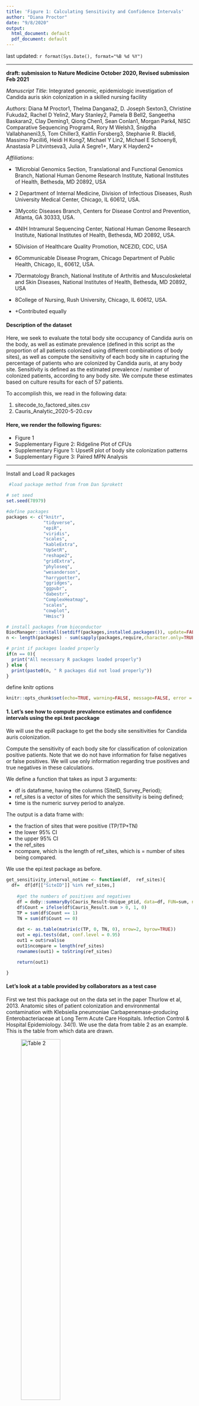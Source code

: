 ```yaml
---
title: 'Figure 1: Calculating Sensitivity and Confidence Intervals'
author: "Diana Proctor"
date: "9/8/2020"
output:
  html_document: default
  pdf_document: default
---
```

last updated: `r format(Sys.Date(), format="%B %d %Y")`

***

**draft: submission to Nature Medicine October 2020, Revised submission Feb 2021**

*Manuscript Title*: Integrated genomic, epidemiologic investigation of Candida auris skin colonization in a skilled nursing facility 

*Authors*: Diana M Proctor1, Thelma Dangana2, D. Joseph Sexton3, Christine Fukuda2, Rachel D Yelin2, Mary
Stanley2, Pamela B Bell2, Sangeetha Baskaran2, Clay Deming1, Qiong Chen1, Sean Conlan1, Morgan Park4, NISC
Comparative Sequencing Program4, Rory M Welsh3, Snigdha Vallabhaneni3,5, Tom Chiller3, Kaitlin
Forsberg3, Stephanie R. Black6, Massimo Pacilli6, Heidi H Kong7, Michael Y Lin2, Michael E Schoeny8,
Anastasia P Litvintseva3, Julia A Segre1+, Mary K Hayden2+


*Affiliations*:

- 1Microbial Genomics Section, Translational and Functional Genomics Branch, National Human Genome Research Institute, National Institutes of Health, Bethesda, MD 20892, USA

- 2 Department of Internal Medicine, Division of Infectious Diseases, Rush University Medical Center, Chicago, IL 60612, USA.

- 3Mycotic Diseases Branch, Centers for Disease Control and Prevention, Atlanta, GA 30333, USA.

- 4NIH Intramural Sequencing Center, National Human Genome Research Institute, National Institutes of Health, Bethesda, MD 20892, USA.

- 5Division of Healthcare Quality Promotion, NCEZID, CDC, USA

- 6Communicable Disease Program, Chicago Department of Public Health, Chicago, IL, 60612, USA.

- 7Dermatology Branch, National Institute of Arthritis and Musculoskeletal and Skin Diseases, National Institutes of Health, Bethesda, MD 20892, USA

- 8College of Nursing, Rush University, Chicago, IL 60612, USA.

- +Contributed equally



#### Description of the dataset
Here, we seek to evaluate the total body site occupancy of Candida auris on the body, as well as estimate prevalence (defined in this script as the proportion of all patients colonized using different combinations of body sites), as well as compute the sensitivity of each body site in capturing the percentage of patients who are colonized by Candida auris, at any body site. Sensitivity is defined as the estimated prevalence / number of colonized patients, according to any body site. We compute these estimates based on culture results for each of 57 patients.

To accomplish this, we read in the following data:

1. sitecode_to_factored_sites.csv
2. Cauris_Analytic_2020-5-20.csv

#### Here, we render the following figures:

- Figure 1
- Supplementary Figure 2: Ridgeline Plot of CFUs
- Supplementary Figure 1: UpsetR plot of body site colonization patterns
- Supplementary Figure 3: Paired MPN Analysis

***

Install and Load R packages

```r
 #load package method from from Dan Sprokett

# set seed
set.seed(78979)

#define packages
packages <- c("knitr", 
              "tidyverse", 
              "epiR", 
              "viridis", 
              "scales", 
              "kableExtra", 
              "UpSetR", 
              "reshape2", 
              "gridExtra", 
              "phyloseq",
              "wesanderson",
              "harrypotter",
              "ggridges",
              "ggpubr",
              "dabestr",
              "ComplexHeatmap",
              "scales",
              "cowplot",
              "Hmisc")

# install packages from bioconductor
BiocManager::install(setdiff(packages,installed.packages()), update=FALSE)
n <- length(packages) - sum(sapply(packages,require,character.only=TRUE))

# print if packages loaded properly
if(n == 0){
  print("All necessary R packages loaded properly")
} else {
  print(paste0(n, " R packages did not load properly"))
}
```

define knitr options

```r
knitr::opts_chunk$set(echo=TRUE, warning=FALSE, message=FALSE, error = FALSE)
```



#### 1. Let's see how to compute prevalence estimates and confidence intervals using the epi.test pacckage

We will use the epiR package to get the body site sensitivities for Candida auris colonization. 

Compute the sensitivity of each body site for classification of colonization positive patients. Note that we do not have information for false negatives or false positives. We will use only information regarding true positives and true negatives in these calculations.

We define a function that takes as input 3 arguments:

- df is dataframe, having the columns (SiteID, Survey_Period); 
- ref_sites is a vector of sites for which the sensitivity is being defined; 
- time is the numeric survey period to analyze. 

The output is a data frame with:

- the fraction of sites that were positive (TP/TP+TN)
- the lower 95% CI
- the upper 95% CI
- the ref_sites
- ncompare, which is the length of ref_sites, which is = number of sites being compared. 

We use the epi.test package as before.

```r
get_sensitivity_interval_notime <- function(df,  ref_sites){
  df=  df[df[["SiteID"]] %in% ref_sites,]
     
    #get the numbers of positives and negatives    
    df = doBy::summaryBy(Cauris_Result~Unique_ptid, data=df, FUN=sum, na.rm=TRUE)
    df$Count = ifelse(df$Cauris_Result.sum > 0, 1, 0)
    TP = sum(df$Count == 1)
    TN = sum(df$Count == 0)
    
    dat <- as.table(matrix(c(TP, 0, TN, 0), nrow=2, byrow=TRUE))
    out = epi.tests(dat, conf.level = 0.95)
    out1 = out$rval$se
    out1$ncompare = length(ref_sites)
    rownames(out1) = toString(ref_sites)

    return(out1)

}  

```


#### Let's look at a table provided by collaborators as a test case

First we test this package out on the data set in the paper Thurlow et al, 2013. Anatomic sites of patient colonization and environmental contamination with Klebsiella pneumoniae Carbapenemase-producing Enterobacteriaceae at Long Term Acute Care Hospitals. Infection Control & Hospital Epidemiology. 34(1). We use the data from table 2 as an example. This is the table from which data are drawn.

![Table 2](/Users/proctordm/Desktop/candida_auris_rush/manuscript/data/KPC_table2.png){#id .class width=50% height=50%}


**What does our table look like?** 
Okay, this looks good. Our estimates and confidence intervals are the same as in the published paper. Let's move on to our data.

```r
#inguinal
dat <- as.table(matrix(c(19, 0, 5, 0), nrow=2, byrow=TRUE))
out1 = epi.tests(dat, conf.level = 0.95)
ic = out1$rval$aprev
rownames(ic) = "Inguinal"



#axilla
dat <- as.table(matrix(c(18, 0, 6, 0), nrow=2, byrow=TRUE))
out1 = epi.tests(dat, conf.level = 0.95)
ax = out1$rval$aprev
rownames(ax) = "Axillary"


#back
dat <- as.table(matrix(c(6, 0, 18, 0), nrow=2, byrow=TRUE))
out1 = epi.tests(dat, conf.level = 0.95)
back = out1$rval$aprev
rownames(back) = "Upper Back"

#antecubital fossa
dat <- as.table(matrix(c(6, 0, 18, 0), nrow=2, byrow=TRUE))
out1 = epi.tests(dat, conf.level = 0.95)
af = out1$rval$aprev
rownames(af) = "Antecubital fossa"

#rectal
dat <- as.table(matrix(c(21, 0, 3, 0), nrow=2, byrow=TRUE))
out1 = epi.tests(dat, conf.level = 0.95)
rectal = out1$rval$aprev
rownames(rectal) = "Rectal"

#urine
dat <- as.table(matrix(c(10, 0, 9, 0), nrow=2, byrow=TRUE))
out1 = epi.tests(dat, conf.level = 0.95)
urine = out1$rval$aprev
rownames(urine) = "Urine"


#oropharyngeal
dat <- as.table(matrix(c(10, 0, 14, 0), nrow=2, byrow=TRUE))
out1 = epi.tests(dat, conf.level = 0.95)
oral = out1$rval$aprev
rownames(oral) = "Oropharyngeal"

#oropharyngeal
dat <- as.table(matrix(c(10, 0, 14, 0), nrow=2, byrow=TRUE))
out1 = epi.tests(dat, conf.level = 0.95)
oral = out1$rval$aprev
rownames(oral) = "Oropharyngeal"


#rectal and inguinal
dat <- as.table(matrix(c(24, 0, 0, 0), nrow=2, byrow=TRUE))
out1 = epi.tests(dat, conf.level = 0.95)
b1 = out1$rval$aprev
rownames(b1) = "Rectal and Inguinal"


#rectal and axilla
dat <- as.table(matrix(c(23, 0, 1, 0), nrow=2, byrow=TRUE))
out1 = epi.tests(dat, conf.level = 0.95)
b2 = out1$rval$aprev
rownames(b2) = "Retal and Axillary"

#axilla and inguinal
dat <- as.table(matrix(c(22, 0, 2, 0), nrow=2, byrow=TRUE))
out1 = epi.tests(dat, conf.level = 0.95)
b3 = out1$rval$aprev
rownames(b3) = "Axillary and Inguinal"


df = rbind(ic, ax, back, af, rectal, urine, oral, b1, b2, b3) 
table2 = apply(df, 2, FUN=function(x) round(x, 2))



kable(table2, caption = "Replicate Table 2") %>%
  kable_styling("basic", full_width = F, bootstrap_options ="condensed") %>%
  pack_rows("Skin sites", 1, 4) %>%
  pack_rows("Nonskin Sites", 5, 6) %>%
  pack_rows("Combined sites", 7, 10) %>%
  footnote(general = "CI = Confidence Interval")

```


#### 2.Now let's make the equivalent table for the Candida auris paper.

First read in the data
```r
site_codes = read.csv("~/Desktop/candida_auris_rush/sitecode_to_factored_sites.csv")
data = read.csv("~/Desktop/candida_auris_rush/manuscript/data/Cauris_Analytic_2020-5-20.csv") %>%
  dplyr::select(., c("Unique_ptid", "Survey_Period", "Cauris_Result", "site")) %>%
  plyr::join(., site_codes)
mpn = read.csv("~/Desktop/candida_auris_rush/manuscript/data/Cauris_Analytic_2020-5-20.csv") %>%
  dplyr::select(., c("Unique_ptid", "Survey_Period", "Cauris_Result", "site", "CDC_MPN", "CFUTransform_Cauris")) %>%
  plyr::join(., site_codes)
```

how many subjects were included in each survey?

- survey 1: 56
- survey 2: 45
- survey 3: 43

```r
#how many subjects are in the first survey
total=subset(data, Survey_Period==1) 
totalN = length(unique(total$Unique_ptid))
totalN

#how many subjects are in the seccond survey
total=subset(data, Survey_Period==2) 
totalN = length(unique(total$Unique_ptid))
totalN

#how many subjects are in the third survey
total=subset(data, Survey_Period==3) 
totalN = length(unique(total$Unique_ptid))
totalN
```


#### Define the working datset - newdata1

- this includes 57 subjects
- 56 were surveyed on survey 1
- 1 (subject 29) was surveyed on survey 2
```r
#############define the dataset
# for the dataset we have 57 subjects
#56 were sampled on survey 1
#1 was sampled on survey 2 (subject 29)
########################
############# Let's subset on the first time point so that we don't have 2-3 entries per patient
newdata1 = subset(data, Survey_Period==1)

#note that subject 29 was not sampled on day 1, just on day 2, so let's grab that individual, subsetting on time point 2 only
subject29 = subset(data, Unique_ptid=="29" & Survey_Period=="2")
newdata1 = data.frame(rbind(newdata1, subject29))

#verify we have 57 subjects
length(unique(newdata1$Unique_ptid))
```



#### One-way: Site-wise computation of proportion of colonized patients based on each site

Let's run the function for the various comparisons of interest
```r
#get the single site sensitivity estimates
an  = get_sensitivity_interval_notime(df=newdata1, ref_sites = c("An"))
ax  = get_sensitivity_interval_notime(df=newdata1, ref_sites = c("Ax"))
fg  = get_sensitivity_interval_notime(df=newdata1, ref_sites = c("Fg"))
tw  = get_sensitivity_interval_notime(df=newdata1, ref_sites = c("Tw"))
ic  = get_sensitivity_interval_notime(df=newdata1, ref_sites = c("Ic"))
bu  = get_sensitivity_interval_notime(df=newdata1, ref_sites = c("Bu/To"))
tc = get_sensitivity_interval_notime(df=newdata1, ref_sites = c("Tc"))
ne = get_sensitivity_interval_notime(df=newdata1, ref_sites = c("Ne"))
ea = get_sensitivity_interval_notime(df=newdata1, ref_sites = c("Ea"))
n = get_sensitivity_interval_notime(df=newdata1, ref_sites = c("N"))

#how many subjects per site
an.n = length(unique(subset(newdata1, SiteID=="An")$Unique_ptid)) #51
ax.n = length(unique(subset(newdata1, SiteID=="Ax")$Unique_ptid)) #56
fg.n = length(unique(subset(newdata1, SiteID=="Fg")$Unique_ptid)) #57
tw.n = length(unique(subset(newdata1, SiteID=="Tw")$Unique_ptid)) #56
ic.n = length(unique(subset(newdata1, SiteID=="Ic")$Unique_ptid)) #56
bu.n = length(unique(subset(newdata1, SiteID=="Bu/To")$Unique_ptid)) #56
tc.n = length(unique(subset(newdata1, SiteID=="Tc")$Unique_ptid)) #41
ne.n = length(unique(subset(newdata1, SiteID=="Ne")$Unique_ptid)) #57
ea.n = length(unique(subset(newdata1, SiteID=="Ea")$Unique_ptid)) #56
n.n = length(unique(subset(newdata1, SiteID=="N")$Unique_ptid))  #56


n1 = length(unique(subset(newdata1, SiteID=="An")$Unique_ptid)) #51
n2 = length(unique(subset(newdata1, SiteID=="Ax")$Unique_ptid)) #56
n3 = length(unique(subset(newdata1, SiteID=="Fg")$Unique_ptid)) #57
n4 = length(unique(subset(newdata1, SiteID=="Tw")$Unique_ptid)) #56
n5 = length(unique(subset(newdata1, SiteID=="Ic")$Unique_ptid)) #56
n6 = length(unique(subset(newdata1, SiteID=="Bu/To")$Unique_ptid)) #56
n7 = length(unique(subset(newdata1, SiteID=="Tc")$Unique_ptid)) #41
n8 = length(unique(subset(newdata1, SiteID=="Ne")$Unique_ptid)) #57
n9 = length(unique(subset(newdata1, SiteID=="Ea")$Unique_ptid)) #56
n10 = length(unique(subset(newdata1, SiteID=="N")$Unique_ptid))  #56
 n1+n2+n3+n4+n5+n6+n7+n8+n9+n10
#make summary tables
CI.single = rbind(an, ax, fg, tw, ic, bu, tc, ne, ea, n)
colnames(CI.single) = c("Prevalence", "95% CI, Lower", "95% CI, Upper", "N.Sites")
CI.single = CI.single %>%
  arrange(., desc(`Prevalence`))

kable(CI.single, caption = "Sensitivity Analysis") %>%
  kable_styling("basic", full_width = F, bootstrap_options ="condensed")

```



#### all two way

- we want to pick the combination of sites (1-way, 2-way, 3-way, etc.) that adds a marginal benefit to the prior set of samples to a master table
- we sort the 2-way comparisons to identify the 2-way site comparisons that maximize our estimate of the proportion of positive patients


```r
set.seed(91)
alltwosites = combn(unique(newdata1$SiteID)[1:10], 2, simplify = TRUE)


 holder <- vector("list", ncol(alltwosites))
  for(i in 1:ncol(alltwosites)) {
        twoway1  = get_sensitivity_interval_notime(df=newdata1, 
                                                   ref_sites = alltwosites[,i])
      holder[[i]] =  twoway1
}

CI.twoway = do.call("rbind", holder)
colnames(CI.twoway) = c("Prevalence", "95% CI, Lower", "95% CI, Upper", "N.Sites")
CI.twoway = CI.twoway %>%
  arrange(., desc(`Prevalence`))

kable(CI.twoway, caption = "Sensitivity Analysis") %>%
  kable_styling("basic", full_width = F, bootstrap_options ="condensed")

```




#### Three way 


- we want to pick the combination of sites (1-way, 2-way, 3-way, etc.) that adds a marginal benefit to the prior set of samples to a master table
- we sort the 3-way comparisons to identify the 3-way site comparisons that maximize our estimate of the proportion of positive patients


```r
all3 = combn(unique(newdata1$SiteID)[1:10], 3, simplify = TRUE)

 holder <- vector("list", ncol(all3))
  for(i in 1:ncol(all3)) {
        df  = get_sensitivity_interval_notime(df=newdata1, ref_sites = all3[,i])
      holder[[i]] =  df
}

CI.threeway = do.call("rbind", holder)
colnames(CI.threeway) = c("Prevalence", "95% CI, Lower", "95% CI, Upper", "N.Sites")
CI.threeway = CI.threeway %>%
  arrange(., desc(`Prevalence`))

kable(CI.threeway, caption = "Sensitivity Analysis") %>%
  kable_styling("basic", full_width = F, bootstrap_options ="condensed") 
```



#### Four way 


- we want to pick the combination of sites (1-way, 2-way, 3-way, etc.) that adds a marginal benefit to the prior set of samples to a master table
- we sort the 4-way comparisons to identify the 4-way site comparisons that maximize our estimate of the proportion of positive patients

```r
all4 = combn(unique(newdata1$SiteID)[1:10], 4, simplify = TRUE)

 holder <- vector("list", ncol(all4))
  for(i in 1:ncol(all4)) {
        df  = get_sensitivity_interval_notime(df=newdata1, ref_sites = all4[,i])
      holder[[i]] =  df
}

CI.fourway = do.call("rbind", holder)
colnames(CI.fourway) = c("Prevalence", "95% CI, Lower", "95% CI, Upper", "N.Sites")
CI.fourway = CI.fourway %>%
  arrange(., desc(`Prevalence`))

kable(CI.fourway, caption = "Sensitivity Analysis") %>%
  kable_styling("basic", full_width = F, bootstrap_options ="condensed") 
```


#### Five way 


- we want to pick the combination of sites (1-way, 2-way, 3-way, etc.) that adds a marginal benefit to the prior set of samples to a master table
- we sort the 5-way comparisons to identify the 5-way site comparisons that maximize our estimate of the proportion of positive patients


```r
all5 = combn(unique(newdata1$SiteID)[1:10], 5, simplify = TRUE)

 holder <- vector("list", ncol(all5))
  for(i in 1:ncol(all5)) {
        df  = get_sensitivity_interval_notime(df=newdata1, ref_sites = all5[,i])
      holder[[i]] =  df
}

CI.fiveway = do.call("rbind", holder)
colnames(CI.fiveway) = c("Prevalence", "95% CI, Lower", "95% CI, Upper", "N.Sites")
CI.fiveway = CI.fiveway %>%
  arrange(., desc(`Prevalence`))

kable(CI.fiveway, caption = "Sensitivity Analysis") %>%
  kable_styling("basic", full_width = F, bootstrap_options ="condensed")
```

#### Six way 


- we want to pick the combination of sites (1-way, 2-way, 3-way, etc.) that adds a marginal benefit to the prior set of samples to a master table
- we sort the 6-way comparisons to identify the 6-way site comparisons that maximize our estimate of the proportion of positive patients
- 6 sites were required to achieve 100% sensitivity, identifying all patients colonized at any body site


```r
all6 = combn(unique(newdata1$SiteID)[1:10], 6, simplify = TRUE)

 holder <- vector("list", ncol(all6))
  for(i in 1:ncol(all6)) {
        df  = get_sensitivity_interval_notime(df=newdata1, ref_sites = all6[,i])
      holder[[i]] =  df
}

CI.sixway = do.call("rbind", holder)
colnames(CI.sixway) = c("Prevalence", "95% CI, Lower", "95% CI, Upper", "N.Sites")
CI.sixway = CI.sixway %>%
  arrange(., desc(`Prevalence`))

kable(CI.sixway, caption = "Sensitivity Analysis") %>%
  kable_styling("basic", full_width = F, bootstrap_options ="condensed")
```

#### Seven way 

- we want to pick the combination of sites (1-way, 2-way, 3-way, etc.) that adds a marginal benefit to the prior set of samples to a master table
- we sort the 6-way comparisons to identify the 6-way site comparisons that maximize our estimate of the proportion of positive patients
- 6 sites were required to achieve 100% sensitivity, identifying all patients colonized at any body site
- 7-way is shown for completeness

```r
all7 = combn(unique(newdata1$SiteID)[1:10], 7, simplify = TRUE)

 holder <- vector("list", ncol(all7))
  for(i in 1:ncol(all7)) {
        df  = get_sensitivity_interval_notime(df=newdata1, ref_sites = all7[,i])
      holder[[i]] =  df
}

CI.sevenway = do.call("rbind", holder)
colnames(CI.sevenway) = c("Prevalence", "95% CI, Lower", "95% CI, Upper", "N.Sites")
CI.sevenway = CI.sevenway %>%
  arrange(., desc(`Prevalence`))

kable(CI.sevenway, caption = "Sensitivity Analysis") %>%
  kable_styling("basic", full_width = F, bootstrap_options ="condensed")
```

#### Eight way 

- we want to pick the combination of sites (1-way, 2-way, 3-way, etc.) that adds a marginal benefit to the prior set of samples to a master table
- we sort the 6-way comparisons to identify the 6-way site comparisons that maximize our estimate of the proportion of positive patients
- 6 sites were required to achieve 100% sensitivity, identifying all patients colonized at any body site
- 8-way is shown for completeness


```r
all8 = combn(unique(newdata1$SiteID)[1:10], 8, simplify = TRUE)

 holder <- vector("list", ncol(all8))
  for(i in 1:ncol(all8)) {
        df  = get_sensitivity_interval_notime(df=newdata1, ref_sites = all8[,i])
      holder[[i]] =  df
}

CI.eightway = do.call("rbind", holder)
colnames(CI.eightway) = c("Prevalence", "95% CI, Lower", "95% CI, Upper", "N.Sites")
CI.eightway = CI.eightway %>%
  arrange(., desc(`Prevalence`))

kable(CI.eightway, caption = "Sensitivity Analysis") %>%
  kable_styling("basic", full_width = F, bootstrap_options ="condensed") 
```

#### Nine way 

- we want to pick the combination of sites (1-way, 2-way, 3-way, etc.) that adds a marginal benefit to the prior set of samples to a master table
- we sort the 6-way comparisons to identify the 6-way site comparisons that maximize our estimate of the proportion of positive patients
- 6 sites were required to achieve 100% sensitivity, identifying all patients colonized at any body site
- 9-way is shown for completeness



```r
all9 = combn(unique(newdata1$SiteID)[1:10], 9, simplify = TRUE)

 holder <- vector("list", ncol(all9))
  for(i in 1:ncol(all9)) {
        df  = get_sensitivity_interval_notime(df=newdata1, ref_sites = all9[,i])
      holder[[i]] =  df
}

CI.nineway = do.call("rbind", holder)
colnames(CI.nineway) = c("Prevalence", "95% CI, Lower", "95% CI, Upper", "N.Sites")
CI.nineway = CI.nineway %>%
  arrange(., desc(`Prevalence`))

kable(CI.nineway, caption = "Sensitivity Analysis") %>%
  kable_styling("basic", full_width = F, bootstrap_options ="condensed") 
```

#### all 10

```r
all10 = combn(unique(newdata1$SiteID)[1:10], 10, simplify = TRUE)

 holder <- vector("list", ncol(all10))
  for(i in 1:ncol(all10)) {
        df  = get_sensitivity_interval_notime(df=newdata1, ref_sites = all10[,i])
      holder[[i]] =  df
}

CI.tenway = do.call("rbind", holder)

colnames(CI.tenway) = c("Prevalence", "95% CI, Lower", "95% CI, Upper", "N.Sites")
CI.tenway = CI.tenway %>%
  arrange(., desc(`Prevalence`))

kable(CI.tenway, caption = "Sensitivity Analysis") %>%
  kable_styling("basic", full_width = F, bootstrap_options ="condensed")
```

#### Let's get ax, ic, n since this is an often used surveillance combination

```r
#get the single site sensitivity estimates
survey.sites1  = get_sensitivity_interval_notime(df=newdata1, ref_sites = c("Ax", "Ic", "N"))
colnames(survey.sites1) = c("Prevalence", "95% CI, Lower", "95% CI, Upper", "N.Sites")

survey.sites2  = get_sensitivity_interval_notime(df=newdata1, ref_sites = c("Ax", "Ic"))
colnames(survey.sites2) = c("Prevalence", "95% CI, Lower", "95% CI, Upper", "N.Sites")
```

#### Make a table with the best hit for all sitewise permutations
```r
CI.combo = rbind(
  survey.sites1,
  survey.sites2,
  CI.single[1,],
  CI.twoway[1,],
  CI.threeway[1,],
  CI.fourway[1,],
  CI.fiveway[1,],
  CI.sixway[1,],
  CI.sevenway[1,],
  CI.eightway[1,],
  CI.nineway[1,],
  CI.tenway[1,])


kable(CI.combo, caption = "Sensitivity Analysis") %>%
  kable_styling("basic", full_width = F, bootstrap_options ="condensed") %>%
  footnote(general = "CI = Confidence Interval",
           alphabet = c("Footnote A; Prevalence is defined as the percentage of colonized subjects identified by the body site"))
```




### Figure 1A : Estimated prevalence is plotted per site. 

Figure 1A: Surveillance of multiple skin, nares, perianal, oral body sites for prevalence and bioburden of C. auris colonization. 
a, Frequency of colonization by C.auris at 10 body sites, color-coded by habitat, for 57 subjects at the time of first surveillance. The point estimate reflects the proportion of subjects colonized at each body site and error bars encompass the 95% confidence interval. 

```r
CI.single$site = as.factor(rownames(CI.single))
colnames(CI.single) = c("Prevalence", "95% CI, Lower", "95% CI, Upper", "N.Sites", "SiteID")
CI.single = plyr::join(CI.single, site_codes)
CI.single$Site.Extended = as.factor(as.character(CI.single$Site.Extended))
ordering = forcats::fct_inorder(levels(CI.single$Site.Extended))
CI.single$Habitat = str_replace_all(CI.single$Habitat, "Stool", "GI Tract")
CI.single$Habitat = str_replace_all(CI.single$Habitat, "Oral", "GI Tract")
Figure1A = ggplot(CI.single, aes(y =  `Prevalence`, 
                                       x = forcats::fct_inorder(Site.Extended))) +
        geom_point(size=3) +
        theme_classic() +
        geom_errorbar(aes(ymin=`95% CI, Lower`, 
                          ymax=`95% CI, Upper`), width=.2,
                 position=position_dodge(.9))  + xlab("") + coord_flip() + 
        ylim(0, 1) + ylab("Proportion Colonized")+ 
  theme(text = element_text(size = 14 )) 

Figure1A

```


#### Figure 1B: Sensitivity analysis identifying sites that capture observed prevalence of C. auris colonization based on different pairings of sites

- note that we do not have data for false positives and false negatives; therefore, we cannot formally compute sensitivity, which is defined as TP / (TP+FN). Due to the lack of FP/FN data our prevalence and sensitivity estimates are equal. Instead, sensitivity is defined by dividing the "estimated site-wise prevalence" by the number of colonized subjects using all sites (0.8070175)

- A minimum of 6 sites was required to achieve 100% sensitivity, capturing all colonized individuals. 


Figure 1: Surveillance of multiple skin, nares, perianal, oral body sites for prevalence and bioburden of C. auris colonization. Sensitivity analysis to calculate the proportion of colonized individuals captured by performing surveillance on different pairings of sites. Sensitivity is defined as the Proportion Colonized at each site divided by the total number of individuals identified as colonized at any body site. From left to right, the two vertical lines correspond to the sensitivity of Axilla/Inguinal Crease and Axilla/Inguinal Crease/ Nares. A minimum of 6 sites was required to achieve 100% sensitivity, capturing all colonized individuals. 
```r
true.prevalence.t1 =  0.8070175

sensitivity = data.frame(CI.combo[,1:3]/true.prevalence.t1, CI.combo[,4])
colnames(sensitivity) = c("Sensitivity", "95% CI, Lower", "95% CI, Upper", "N.Sites")
sensitivity$Site = rownames(sensitivity)
sensitivity = subset(sensitivity, N.Sites <7)

sensitivity = sensitivity %>%
  arrange(., desc(Sensitivity))
sensitivity$name <- factor(sensitivity$Site, levels = sensitivity$Site)


#make plot
#let's annotate by adding lines at "Ax, Ic" and with "Ax, Ic, N"  rather than including them as data points
myannotations = subset(sensitivity, name %in% c("Ax, Ic","Ax, Ic, N"))
sensitivity1 = subset(sensitivity, !(name %in% c("Ax, Ic","Ax, Ic, N")))

ax.ic = data.frame(subset(sensitivity, name == "Ax, Ic"))$Sensitivity

ax.ic.n = data.frame(subset(sensitivity, name == "Ax, Ic, N"))$Sensitivity
ax.ic
ax.ic.n
#relabel the site codes
sensitivity1$name = plyr::revalue(sensitivity1$name,
                        c("N, Ic, Fg, Tw" = "N, Fg, Tw,  Ic",
                          "N, Ic, Fg, Tw, An" = "N, Fg, Tw,  Ic, An",
                          "N, Ax, Ic, Fg, Tw, An" = "N, Fg, Tw,  Ic, An, Ax"))
  



Figure1C = ggplot(sensitivity1, aes(y =  `Sensitivity`, 
                                       x = `name`)) +
        geom_point(size=4) +
        theme_classic()  + xlab("") + coord_flip() + 
        labs(col="Number of sites")  +ylab("Sensitivity") +
        geom_hline(yintercept = ax.ic , linetype = "dotted") + 
        geom_text(aes(6, ax.ic,label = "(Ax, Ic)", vjust = -1)) +
        geom_hline(yintercept = ax.ic.n, linetype = "dotted" ) +
        geom_text(aes(6, ax.ic.n,label = "(Ax, Ic, N)", vjust = -1))+
        ylim(0.5, 1.1)+ 
  theme(text = element_text(size = 14 )) 
Figure1C
```




#### Supplementary Figure 2: Ridgeline plot for samples across sites during the first survey. 

Supplementary Figure 2: Ridgeline plot for sample colony counts across sites during the first survey. The cumulative distribution for each ridgeline sums to 1, with peaks corresponding to peak bioburden (log colony forming units), for each site. Sites with low level colonization include Sebaceous sites (External Auditory Canal, Neck) while sites having the highest bioburden include Nares and Inguinal crease. 

```r
mpn$CFU.Missing = is.na(mpn$CFUTransform_Cauris)
mpn$Log.cfu = log(mpn$CFUTransform_Cauris)
mpn$sqrt.cfu = sqrt(mpn$CFUTransform_Cauris)
cfu = subset(mpn, CFU.Missing==FALSE) %>%
  subset(., CFUTransform_Cauris > 1)  %>%
  subset(., Survey_Period == 1) %>%
  dplyr::select(., c("Log.cfu", "SiteID")) %>%
  plyr::join(., site_codes)

cfu$Habitat = str_replace_all(cfu$Habitat, "Oral", "GI Tract")
cfu$Habitat = str_replace_all(cfu$Habitat, "Stool", "GI Tract")

foo = arrange(Figure1A$data, -Prevalence)
ordering = foo$Site.Extended

cfu$Site.Extended2 <- factor(cfu$Site.Extended, levels = ordering)
SupplementaryFigure3= ggplot(cfu, aes(x = Log.cfu, y = Site.Extended2)) + 
  geom_density_ridges(scale = 5, alpha=0.8) + theme_classic() + xlim(0, 12) +
  ylab("") + xlab("Colony Forming Units (CFUs, Log Scale)") + theme(text = element_text(size = 14))

SupplementaryFigure3
```




#### Figure 1C: MPN counts differ by body site and are highest at the nares

Figure 1: Surveillance of multiple skin, nares, perianal, oral body sites for prevalence and bioburden of C. auris colonization. 

Number of cultured C. auris colonies, determined by Most Probable Number (MPN), plotted for Inguinal Crease (Ic), Nares (N), and  Axilla (Ax). Group wise medians are demarcated with blue lines. Statistical significance of differences was assessed with the Kruskal-Wallis test.

```r
mpn =  dplyr::select(mpn, c("Unique_ptid", "Survey_Period", "Cauris_Result", "site", 
                     "CDC_MPN")) %>%
  plyr::join(., site_codes)  %>%
  subset(., SiteID %in% c("Ax", "N", "Ic")) %>%
  subset(., Survey_Period==1)

mpn = subset(mpn, CDC_MPN > 0)
mpn$CDC_MPN_Mod = mpn$CDC_MPN
mpn$CDC_MPN_Mod <- ifelse(is.na(mpn$CDC_MPN_Mod), mpn$Cauris_Result, mpn$CDC_MPN_Mod)

dfa = subset(mpn, SiteID %in% c("N", "Ic"))
dfa$subset = "a"
dfa$logMPN = log(1+dfa$CDC_MPN_Mod)
dfb = subset(mpn, SiteID %in% c("N", "Ax"))
dfb$subset = "b"
dfb$logMPN = log(1+dfb$CDC_MPN_Mod)
newdf = data.frame(rbind(dfa, dfb))
ordering = c("Anterior Nares (N)", "Axilla (Ax)", "Inguinal (Ic)")

newdf$Site.Extended <- factor(newdf$Site.Extended, levels = ordering)
mpn$Site.Extended <- factor(mpn$Site.Extended, levels = ordering)

table(mpn$Site.Extended)
#make the figure
Figure1B = 
  ggplot(mpn, aes(x = factor(Site.Extended, 
                   level = c("Anterior Nares (N)", "Axilla (Ax)", "Inguinal (Ic)")), 
                 y = CDC_MPN))  +
    stat_summary(fun = median, fun.min = median, fun.max = median,
                 geom = "crossbar", width = 0.5) +
  geom_jitter(width=0.05) + 
  theme_classic()  + scale_y_log10(label=comma) + 
  xlab("") + ylab("Most Probable Number (MPN)")   +
    theme(text = element_text(size=14),
        axis.text.x = element_text(angle=0, hjust=1)) 
Figure1B
```


#### Figure 1: Surveillance of multiple skin, nares, anal, oral body sites for prevalence and patient-level bioburden of C. auris colonization. 

Figure 1: Surveillance of multiple skin, nares, perianal, oral body sites for prevalence and bioburden of C. auris colonization. a) Frequency of colonization by C.auris at 10 body sites, color-coded by habitat. Point estimate reflects the proportion of subjects colonized at each body site. Error bars encompass the 95% confidence interval. b) Number of cultured C. auris colonies, determined by Most Probable Number (MPN), plotted for Inguinal Crease (Ic), Nares (N), and  Axilla (Ax). Group wise medians are demarcated with blue lines. Statistical significance of differences was assessed with the Kruskal-Wallis test. c) Sensitivity analysis to calculate the proportion of colonized individuals captured by performing surveillance on different pairings of sites. Sensitivity is defined as the Proportion Colonized at each site divided by the total number of individuals identified as colonized at any body site. From left to right, the two vertical lines correspond to the sensitivity of Axilla/Inguinal Crease and Axilla/Inguinal Crease/ Nares. A minimum of 6 sites was required to achieve 100% sensitivity, capturing all colonized individuals. 


```r
cowplot::plot_grid(
  Figure1A,
  Figure1C,
  Figure1B,
  labels=c("a", "b", "c"), ncol=1,
  rel_heights = c(1,1, 1),
  rel_widths = c(1,1, 1)
)

ggsave(Figure1A, file="~/Desktop/proctor_manuscript/Figure1/Figure1a.eps", device="eps")
ggsave(Figure1B, file="~/Desktop/proctor_manuscript/Figure1/Figure1b.eps", device="eps")
ggsave(Figure1C, file="~/Desktop/proctor_manuscript/Figure1/Figure1c.eps", device="eps")

#save to pdf
ggsave(cowplot::plot_grid(
  Figure1A,
  Figure1B,
  NULL,
  Figure1C,
  labels=c("a", "b", "", "c"), ncol=2,
  rel_heights = c(1,1, 1,1),
  rel_widths = c(1.1,1, 1.1, 1)
), file="~/Desktop/proctor_manuscript/Figure1/Figure1.pdf", width = 12, height = 9, device="pdf")

#save to eps
ggsave(cowplot::plot_grid(
  Figure1A,
  Figure1B,
  NULL,
  Figure1C,
  labels=c("a", "b", "", "c"), ncol=2,
  rel_heights = c(1,1, 1,1),
  rel_widths = c(1.1,1, 1.1, 1)
), file="~/Desktop/proctor_manuscript/Figure1/Figure1.eps", width = 12, height = 9, device="eps")

```

#### Supplementary Figure 1: Patterns of body site occupancy visualized with UpSetR. 

Supplementary Figure 1: Patterns of body site colonization visualized with UpSetR. Colors map to degree, a measure of the number of co-colonized sizes. A total of 36 distinct co-colonization patterns were observed, each arranged from the left to the right as a function of decreasing degree. The intersection size is the number of subjects whose body-site colonization matches the points connecting sites for each of the 36 unique co-colonization patterns. For example, the nares and fingertips are more frequently mono-colonized than any of the other sites while the Bu/To, Neck, Tc, and Ea are never mono-colonized. Most patients have a distinct pattern of co-colonization with the most frequent pattern being the Fg, Ax and the N, An, and Ea. The set size corresponds to the frequency of colonization for each site for the first time point. Colors map to degree, a measure of the number of co-colonized sizes per set. 


```r
############# Let's subset on the first time point so that we don't have 2-3 entries per patient
newdata1 = subset(data, Survey_Period==1)

#note that subject 29 was not sampled on day 1, just on day 2, so let's grab that individual, subsetting on time point 2 only
subject29 = subset(data, Unique_ptid=="29" & Survey_Period=="2")
newdata1 = data.frame(rbind(newdata1, subject29)) 
newdata2 = newdata1  %>%
    subset(., SiteID != "Ax, Ic") 
newdata3 = dplyr::select(newdata2, c("Unique_ptid", "SiteID", "Cauris_Result")) 


#verify we have 57 subjects
#length(unique(newdata3$Unique_ptid))
rownames(newdata3) = NULL


cast.df<-dcast(newdata3, Unique_ptid~SiteID, value.var="Cauris_Result")
cast.df[is.na(cast.df)] = 0

#make the heatmap
m = make_comb_mat(cast.df)

UpSet(m, top_annotation = HeatmapAnnotation(
    degree = as.character(comb_degree(m)),
    "Intersection\nsize" = anno_barplot(comb_size(m), 
        border = FALSE, 
        gp = gpar(fill = "black"), 
        height = unit(2, "cm")
    ), 
    annotation_name_side = "left", 
    annotation_name_rot = 0))

```

### How many people are person colonized at >=3 sites?

- wee can see that 46 people were colonized at one or more site
```r
foo = cast.df
rownames(foo) = foo$Unique_ptid
foo$Unique_ptid = NULL
foo$N.positive = rowSums(foo)

tab = data.frame(table(foo$N.positive))

#number of people colonized at 1 sites
14/46


#number of people colonized at >2 sites
sum(tab$Freq[3:9])/46
#number of people colonized at >3 sites
sum(tab$Freq[4:9])/46

```




#### Supplementary Figure 3 - paired MPN analysis

Supplementary Figure 3: Paired Most Probable Number (MPN). MPN estimates are shown for the inguinal crease, anterior nares, and axilla. Data represented are from the first point prevalence survey. Each line represents an individual. Individual trajectories reveal a large number of individuals with high counts at the nares and either absent or low level colonization at the axilla or inguinal crease
```r
mpn = read.csv("~/Desktop/candida_auris_rush/manuscript/data/Cauris_Analytic_2020-5-20.csv") %>%
  dplyr::select(., c("Unique_ptid", "Survey_Period", "Cauris_Result", "site", 
                     "CDC_MPN")) %>%
  plyr::join(., site_codes)  %>%
  subset(., SiteID %in% c("Ax", "N", "Ic")) %>%
  subset(., Survey_Period==1)


mpn$CDC_MPN_Mod = mpn$CDC_MPN
mpn$CDC_MPN_Mod <- ifelse(is.na(mpn$CDC_MPN_Mod), mpn$Cauris_Result, mpn$CDC_MPN_Mod)

ordering = c("N", "Ax", "Ic")
mpn$SiteID  <- factor(mpn$SiteID, levels = ordering)

dfa = subset(mpn, SiteID %in% c("N", "Ic"))
dfa$subset = "a"
dfa$logMPN = log(1+dfa$CDC_MPN_Mod)
dfb = subset(mpn, SiteID %in% c("N", "Ax"))
dfb$subset = "b"
dfb$logMPN = log(1+dfb$CDC_MPN_Mod)
newdf = data.frame(rbind(dfa, dfb))
ordering = c("Ax", "N", "Ic")
newdf$SiteID <- factor(newdf$SiteID, levels = ordering)

SupplementaryFigure4 = 
  ggplot(newdf, aes(x = factor(Site.Extended, 
                   level = c("Inguinal (Ic)" ,  "Anterior Nares (N)",   "Axilla (Ax)"  )), 
                 y = CDC_MPN_Mod, group=Unique_ptid)) +
  geom_point() + 
  geom_line()  +
  theme_classic()  + scale_y_log10(label=comma) + 
  theme(
  strip.background = element_blank(),
  strip.text.x = element_blank() 
)+ xlab("Site") + ylab("MPN (log10)") 
SupplementaryFigure4
```


### What are the version numbers of all packages and ultilies used in this script?
```r
sessionInfo()
```
